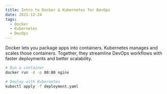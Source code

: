 ```yaml
---
title: Intro to Docker & Kubernetes for DevOps
date: 2021-12-24
tags:
  - Docker
  - Kubernetes
  - DevOps
---
```


Docker lets you package apps into containers. Kubernetes manages and scales those containers. Together, they streamline DevOps workflows with faster deployments and better scalability.

```bash
# Run a container
docker run -d -p 80:80 nginx

# Deploy with Kubernetes
kubectl apply -f deployment.yaml
